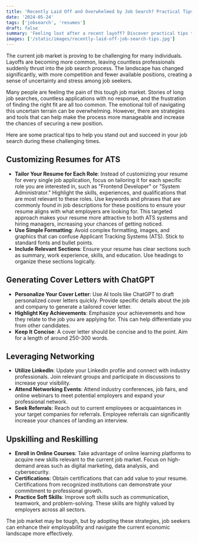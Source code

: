 ```yaml
---
title: 'Recently Laid Off and Overwhelmed by Job Search? Practical Tips to Get Hired Fast in 2024'
date: '2024-05-24'
tags: ['jobsearch', 'resumes']
draft: false
summary: 'Feeling lost after a recent layoff? Discover practical tips to navigate the tough job market, from customizing resumes for ATS to generating cover letters with ChatGPT. Boost your job search success today!'
images: ['/static/images/recently-laid-off-job-search-tips.jpg']
---
```


The current job market is proving to be challenging for many individuals. Layoffs are becoming more common, leaving countless professionals suddenly thrust into the job search process. The landscape has changed significantly, with more competition and fewer available positions, creating a sense of uncertainty and stress among job seekers.

Many people are feeling the pain of this tough job market. Stories of long job searches, countless applications with no response, and the frustration of finding the right fit are all too common. The emotional toll of navigating this uncertain terrain can be overwhelming. However, there are strategies and tools that can help make the process more manageable and increase the chances of securing a new position.

Here are some practical tips to help you stand out and succeed in your job search during these challenging times.

## Customizing Resumes for ATS

- **Tailor Your Resume for Each Role**: Instead of customizing your resume for every single job application, focus on tailoring it for each specific role you are interested in, such as "Frontend Developer" or "System Administrator." Highlight the skills, experiences, and qualifications that are most relevant to these roles. Use keywords and phrases that are commonly found in job descriptions for these positions to ensure your resume aligns with what employers are looking for. This targeted approach makes your resume more attractive to both ATS systems and hiring managers, increasing your chances of getting noticed.
- **Use Simple Formatting**: Avoid complex formatting, images, and graphics that can confuse Applicant Tracking Systems (ATS). Stick to standard fonts and bullet points.
- **Include Relevant Sections**: Ensure your resume has clear sections such as summary, work experience, skills, and education. Use headings to organize these sections logically.

## Generating Cover Letters with ChatGPT

- **Personalize Your Cover Letter**: Use AI tools like ChatGPT to draft personalized cover letters quickly. Provide specific details about the job and company to generate a tailored cover letter.
- **Highlight Key Achievements**: Emphasize your achievements and how they relate to the job you are applying for. This can help differentiate you from other candidates.
- **Keep It Concise**: A cover letter should be concise and to the point. Aim for a length of around 250-300 words.

## Leveraging Networking

- **Utilize LinkedIn**: Update your LinkedIn profile and connect with industry professionals. Join relevant groups and participate in discussions to increase your visibility.
- **Attend Networking Events**: Attend industry conferences, job fairs, and online webinars to meet potential employers and expand your professional network.
- **Seek Referrals**: Reach out to current employees or acquaintances in your target companies for referrals. Employee referrals can significantly increase your chances of landing an interview.

## Upskilling and Reskilling

- **Enroll in Online Courses**: Take advantage of online learning platforms to acquire new skills relevant to the current job market. Focus on high-demand areas such as digital marketing, data analysis, and cybersecurity.
- **Certifications**: Obtain certifications that can add value to your resume. Certifications from recognized institutions can demonstrate your commitment to professional growth.
- **Practice Soft Skills**: Improve soft skills such as communication, teamwork, and problem-solving. These skills are highly valued by employers across all sectors.

The job market may be tough, but by adopting these strategies, job seekers can enhance their employability and navigate the current economic landscape more effectively.
